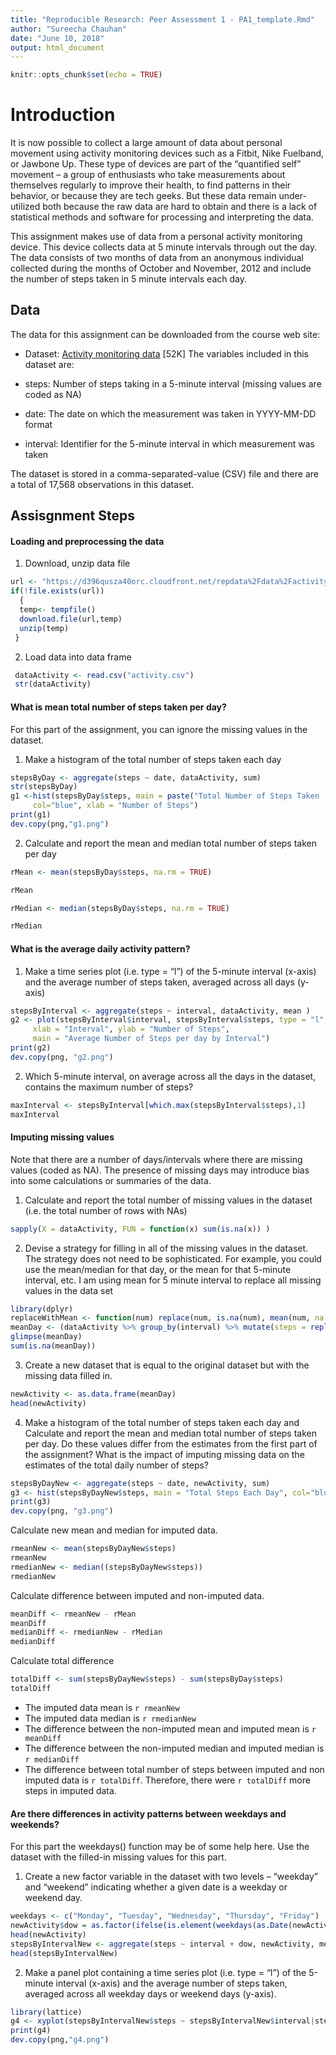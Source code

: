 ```yaml
---
title: "Reproducible Research: Peer Assessment 1 - PA1_template.Rmd"
author: "Sureecha Chauhan"
date: "June 10, 2018"
output: html_document
---
```


```r
knitr::opts_chunk$set(echo = TRUE)
```
# Introduction
It is now possible to collect a large amount of data about personal movement using activity monitoring devices such as a Fitbit, Nike Fuelband, or Jawbone Up. These type of devices are part of the "quantified self" movement -- a group of enthusiasts who take measurements about themselves regularly to improve their health, to find patterns in their behavior, or because they are tech geeks. But these data remain under-utilized both because the raw data are hard to obtain and there is a lack of statistical methods and software for processing and interpreting the data.

This assignment makes use of data from a personal activity monitoring device. This device collects data at 5 minute intervals through out the day. The data consists of two months of data from an anonymous individual collected during the months of October and November, 2012 and include the number of steps taken in 5 minute intervals each day.

## Data
The data for this assignment can be downloaded from the course web site:

* Dataset: [Activity monitoring data](https://d396qusza40orc.cloudfront.net/repdata%2Fdata%2Factivity.zip) [52K]
The variables included in this dataset are:

* steps: Number of steps taking in a 5-minute interval (missing values are coded as NA)

* date: The date on which the measurement was taken in YYYY-MM-DD format

* interval: Identifier for the 5-minute interval in which measurement was taken

The dataset is stored in a comma-separated-value (CSV) file and there are a total of 17,568 observations in this dataset.

## Assisgnment Steps

#### Loading and preprocessing the data

1. Download, unzip data file
```r
url <- "https://d396qusza40orc.cloudfront.net/repdata%2Fdata%2Factivity.zip"
if(!file.exists(url))
  {
  temp<- tempfile()
  download.file(url,temp)
  unzip(temp)
 }

```

2. Load data into data frame
``` r
 dataActivity <- read.csv("activity.csv")
 str(dataActivity)
```

#### What is mean total number of steps taken per day?
For this part of the assignment, you can ignore the missing values in the dataset.

1. Make a histogram of the total number of steps taken each day
``` r
stepsByDay <- aggregate(steps ~ date, dataActivity, sum)
str(stepsByDay)
g1 <-hist(stepsByDay$steps, main = paste("Total Number of Steps Taken  Each Day"),
     col="blue", xlab = "Number of Steps")
print(g1)
dev.copy(png,"g1.png")

```

2. Calculate and report the mean and median total number of steps taken per day
``` r
rMean <- mean(stepsByDay$steps, na.rm = TRUE)

rMean

rMedian <- median(stepsByDay$steps, na.rm = TRUE)

rMedian

```
#### What is the average daily activity pattern?
1. Make a time series plot (i.e. type = "l") of the 5-minute interval (x-axis) and the average number of steps taken, averaged across all days (y-axis)
```r
stepsByInterval <- aggregate(steps ~ interval, dataActivity, mean )
g2 <- plot(stepsByInterval$interval, stepsByInterval$steps, type = "l",
     xlab = "Interval", ylab = "Number of Steps", 
     main = "Average Number of Steps per day by Interval")
print(g2)
dev.copy(png, "g2.png")
```

2. Which 5-minute interval, on average across all the days in the dataset, contains the maximum number of steps?
```r
maxInterval <- stepsByInterval[which.max(stepsByInterval$steps),1]
maxInterval
```
#### Imputing missing values
Note that there are a number of days/intervals where there are missing values (coded as NA). The presence of missing days may introduce bias into some calculations or summaries of the data.

1. Calculate and report the total number of missing values in the dataset (i.e. the total number of rows with NAs)
``` r
sapply(X = dataActivity, FUN = function(x) sum(is.na(x)) )

```

2. Devise a strategy for filling in all of the missing values in the dataset. The strategy does not need to be sophisticated. For example, you could use the mean/median for that day, or the mean for that 5-minute interval, etc.
I am using mean for 5 minute interval to replace all missing values in the data set
``` r
library(dplyr)
replaceWithMean <- function(num) replace(num, is.na(num), mean(num, na.rm = TRUE))
meanDay <- (dataActivity %>% group_by(interval) %>% mutate(steps = replaceWithMean(steps)))
glimpse(meanDay)
sum(is.na(meanDay))

```
3. Create a new dataset that is equal to the original dataset but with the missing data filled in.

``` r
newActivity <- as.data.frame(meanDay)
head(newActivity)
```

4. Make a histogram of the total number of steps taken each day and Calculate and report the mean and median total number of steps taken per day. Do these values differ from the estimates from the first part of the assignment? What is the impact of imputing missing data on the estimates of the total daily number of steps?

```r
stepsByDayNew <- aggregate(steps ~ date, newActivity, sum)
g3 <- hist(stepsByDayNew$steps, main = "Total Steps Each Day", col="blue", xlab="Number of Steps")
print(g3)
dev.copy(png, "g3.png")
```

Calculate new mean and median for imputed data.
``` r
rmeanNew <- mean(stepsByDayNew$steps)
rmeanNew
rmedianNew <- median((stepsByDayNew$steps))
rmedianNew
```

Calculate difference between imputed and non-imputed data.
``` r
meanDiff <- rmeanNew - rMean
meanDiff
medianDiff <- rmedianNew - rMedian
medianDiff
```

Calculate total difference

``` r
totalDiff <- sum(stepsByDayNew$steps) - sum(stepsByDay$steps)
totalDiff
```

* The imputed data mean is `r rmeanNew`
* The imputed data median is `r rmedianNew`
* The difference between the non-imputed mean and imputed mean is `r meanDiff`
* The difference between the non-imputed median and imputed median is `r medianDiff`
* The difference between total number of steps between imputed and non imputed data is `r totalDiff`. Therefore, there were `r totalDiff` more steps in imputed data.

#### Are there differences in activity patterns between weekdays and weekends?
For this part the weekdays() function may be of some help here. Use the dataset with the filled-in missing values for this part.

1. Create a new factor variable in the dataset with two levels -- "weekday" and "weekend" indicating whether a given date is a weekday or weekend day.
``` r
weekdays <- c("Monday", "Tuesday", "Wednesday", "Thursday", "Friday")
newActivity$dow = as.factor(ifelse(is.element(weekdays(as.Date(newActivity$date)),weekdays),"Weekday","Weekend"))
head(newActivity)
stepsByIntervalNew <- aggregate(steps ~ interval + dow, newActivity, mean)
head(stepsByIntervalNew)

```
2. Make a panel plot containing a time series plot (i.e. type = "l") of the 5-minute interval (x-axis) and the average number of steps taken, averaged across all weekday days or weekend days (y-axis). 
```r
library(lattice)
g4 <- xyplot(stepsByIntervalNew$steps ~ stepsByIntervalNew$interval|stepsByIntervalNew$dow, main = "Average Steps Per Day by Interval", xlab="Interval", ylab="Number of Steps", layout=c(1,2), type="l")
print(g4)
dev.copy(png,"g4.png")
```